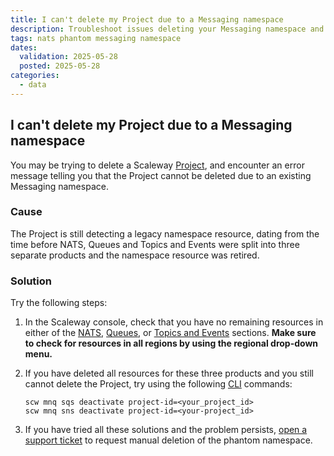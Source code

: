 ```yaml
---
title: I can't delete my Project due to a Messaging namespace
description: Troubleshoot issues deleting your Messaging namespace and resolve the problem quickly.
tags: nats phantom messaging namespace
dates:
  validation: 2025-05-28
  posted: 2025-05-28
categories:
  - data
---
```


## I can't delete my Project due to a Messaging namespace

You may be trying to delete a Scaleway [Project](/organizations-and-projects/concepts/#project), and encounter an error message telling you that the Project cannot be deleted due to an existing Messaging namespace.

### Cause

The Project is still detecting a legacy namespace resource, dating from the time before NATS, Queues and Topics and Events were split into three separate products and the namespace resource was retired.

### Solution

Try the following steps:

1. In the Scaleway console, check that you have no remaining resources in either of the [NATS](https://console.scaleway.com/nats/), [Queues](https://console.scaleway.com/queues/), or [Topics and Events](https://console.scaleway.com/topics-events/) sections. **Make sure to check for resources in all regions by using the regional drop-down menu.**

2. If you have deleted all resources for these three products and you still cannot delete the Project, try using the following [CLI](/scaleway-cli/quickstart/) commands:
    ```
    scw mnq sqs deactivate project-id=<your_project_id>
    scw mnq sns deactivate project-id=<your-project_id>
    ```

3. If you have tried all these solutions and the problem persists, [open a support ticket](https://console.scaleway.com/support/tickets/create) to request manual deletion of the phantom namespace.
